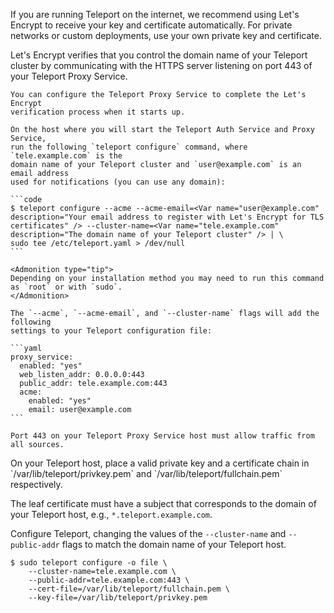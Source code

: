 If you are running Teleport on the internet, we recommend using Let's Encrypt to
receive your key and certificate automatically. For private networks or custom
deployments, use your own private key and certificate.
<Tabs>

  <TabItem label="Public internet deployment with Let's Encrypt">
    Let's Encrypt verifies that you control the domain name of your Teleport cluster
    by communicating with the HTTPS server listening on port 443 of your Teleport
    Proxy Service.

    You can configure the Teleport Proxy Service to complete the Let's Encrypt
    verification process when it starts up.

    On the host where you will start the Teleport Auth Service and Proxy Service,
    run the following `teleport configure` command, where `tele.example.com` is the
    domain name of your Teleport cluster and `user@example.com` is an email address
    used for notifications (you can use any domain):

    ```code
    $ teleport configure --acme --acme-email=<Var name="user@example.com" description="Your email address to register with Let's Encrypt for TLS certificates" /> --cluster-name=<Var name="tele.example.com" description="The domain name of your Teleport cluster" /> | \
    sudo tee /etc/teleport.yaml > /dev/null
    ```

    <Admonition type="tip">
    Depending on your installation method you may need to run this command as `root` or with `sudo`.
    </Admonition>

    The `--acme`, `--acme-email`, and `--cluster-name` flags will add the following
    settings to your Teleport configuration file:

    ```yaml
    proxy_service:
      enabled: "yes"
      web_listen_addr: 0.0.0.0:443
      public_addr: tele.example.com:443
      acme:
        enabled: "yes"
        email: user@example.com
    ```

    Port 443 on your Teleport Proxy Service host must allow traffic from all sources.
  </TabItem>

  <TabItem label="Private network deployment">
  On your Teleport host, place a valid private key and a certificate chain in `/var/lib/teleport/privkey.pem`
  and `/var/lib/teleport/fullchain.pem` respectively.

  The leaf certificate must have a subject that corresponds to the domain of your Teleport host, e.g., `*.teleport.example.com`.

  Configure Teleport, changing the values of the `--cluster-name` and `--public-addr` flags to match the domain name of your Teleport host.

  ```code
  $ sudo teleport configure -o file \
      --cluster-name=tele.example.com \
      --public-addr=tele.example.com:443 \
      --cert-file=/var/lib/teleport/fullchain.pem \
      --key-file=/var/lib/teleport/privkey.pem
  ```
  </TabItem>

</Tabs>
